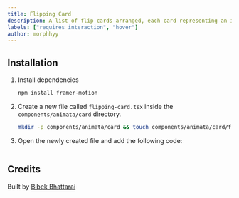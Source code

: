 ```yaml
---
title: Flipping Card
description: A list of flip cards arranged, each card representing an item or concept. Hovering on a card flips it to reveal additional details.
labels: ["requires interaction", "hover"]
author: morphhyy
---
```


<ComponentPreview name="card-flipping-card--docs" />

## Installation

1. Install dependencies

   ```bash
   npm install framer-motion
   ```

2. Create a new file called `flipping-card.tsx` inside the `components/animata/card` directory.

   ```bash
   mkdir -p components/animata/card && touch components/animata/card/flipping-card.tsx
   ```

3. Open the newly created file and add the following code:

   ```jsx file=<rootDir>/animata/card/flipping-card.tsx

   ```

## Credits

Built by [Bibek Bhattarai](https://github.com/morphhyy)
